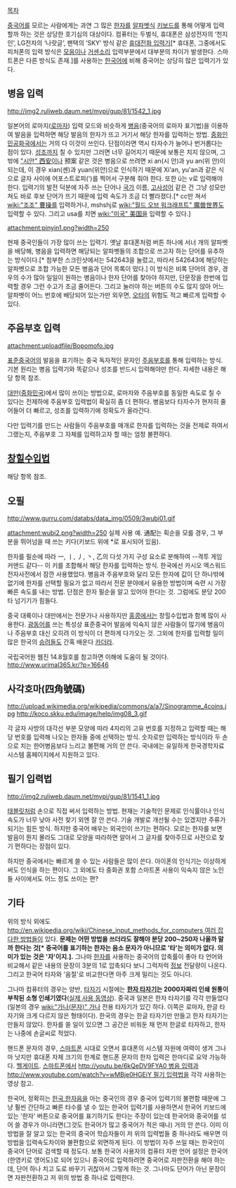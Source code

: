 [[목차]]

[[중국어]]를 모르는 사람에게는 과연 그 많은 [[한자]]를 [[알파벳]]식 [[키보드]]를 통해 어떻게 입력할까 하는 것은 상당한 호기심의 대상이다. 컴퓨터는 두벌식, 휴대폰은 삼성전자의 ‘천지인’, LG전자의 ‘나랏글’, 팬택의 ‘SKY’ 방식 같은 [[휴대전화 입력기]][* 휴대폰, 그중에서도 피처폰의 입력 방식은 [[모음]]이나 [[거센소리]] 입력부분에서 대부분의 차이가 발생한다. 스마트폰은 다른 방식도 존재.]를 사용하는 [[한국어]]에 비해 중국어는 상당히 많은 입력기가 있다.

== 병음 입력 ==
http://img2.ruliweb.daum.net/mypi/gup/81/1542_1.jpg

일본어의 로마지([[로마자]]) 입력 모드와 비슷하게 [[병음]](중국어의 로마자 표기법)을 이용하여 발음을 입력하면 해당 발음의 한자가 뜨고 거기서 해당 한자를 입력하는 방법. [[중화인민공화국]]에서는 거의 다 이것이 쓰인다. 단점이라면 역시 타자수가 늘어나 번거롭다는 점이 있다. [[성조]]까지 칠 수 있지만 그러면 너무 길어지기 때문에 보통은 치지 않으며, 그 밖에 [["시안" 西安]]이나 预案 같은 것은 병음으로 쓰려면 xi an(시 안)과 yu an(위 안)이 되는데, 이 경우 xian(셴)과 yuan(위안)으로 인식하기 때문에 Xi'an, yu'an과 같은 식으로 글자 사이에 어포스트로피(')를 찍어서 구분해 줘야 한다. 또한 ü는 v로 입력해야 한다.
입력기의 발전 덕분에 자주 쓰는 단어나 [[국가]] 이름, [[고사성어]] 같은 건 그냥 성모만 쳐도 바로 후보 단어가 뜨기 때문에 입력 속도가 조금 더 빨라졌다.[* cc만 쳐서 [[wiki:"조조" 曹操]]를 입력하거나, mshshj로 [[wiki:"월드 오브 워크래프트" 魔兽世界]]도 입력할 수 있다. 그리고 usa를 치면 [[wiki:"미국" 美国]]을 입력할 수 있다.]

attachment:pinyin1.png?width=250

현재 중국인들이 가장 많이 쓰는 입력기. 옛날 휴대폰처럼 버튼 하나에 서너 개의 알파벳을 배당해, 병음을 입력하면 해당되는 알파벳들의 조합으로 쓰고자 하는 단어를 유추하는 방식이다.[* 첨부한 스크린샷에서는 542643을 눌렀고, 따라서 542643에 해당하는 알파벳으로 조합 가능한 모든 병음과 단어 목록이 떴다.] 이 방식은 비록 단어의 경우, 경우의 수가 많아 일일이 원하는 병음이나 한자 단어를 찾아야 하지만, 단문장을 한번에 입력할 경우 그런 수고가 조금 줄어든다. 그리고 눌러야 하는 버튼의 수도 많지 않아 어느 알파벳이 어느 번호에 배당되어 있는가만 외우면, [[오타]]의 위험도 적고 빠르게 입력할 수 있다.

== 주음부호 입력 ==
attachment:uploadfile/Bopomofo.jpg

[[표준중국어]]의 발음을 표기하는 중국 독자적인 문자인 [[주음부호]]를 통해 입력하는 방식. 기본 원리는 병음 입력기와 똑같으나 성조를 반드시 입력해야만 한다. 자세한 내용은 해당 항목 참조.

[[대만]]([[중화민국]])에서 많이 쓰이는 방법으로, 로마자와 주음부호를 동일한 속도로 칠 수 있다는 전제하에 주음부호 입력법이 확실히 좀 더 편하다. 병음보다 타자수가 현저히 줄어들어 더 빠르고, 성조를 입력하기에 정확도가 올라간다.

다만 입력기를 만드는 사람들이 주음부호를 매개로 한자를 입력하는 것을 전제로 하여서 그랬는지, 주음부호 그 자체를 입력하고자 할 때는 엄청 불편하다. 

== [[창힐수입법]] ==
해당 항목 참조.

== 오필 == 
http://www.gurru.com/databs/data_img/0509/3wubi01.gif

attachment:wubi2.png?width=250
실제 사용 예. 通配는 획순을 모를 경우, 그 부분을 뛰어넘을 때 쓰는 키다(키보드 위에 *로 표시되어 있음).

한자를 필순에 따라 一, 丨, 丿, 丶, 乙의 다섯 가지 구성 요소로 분해하여 --격투 게임 커맨드 같다-- 이 키를 조합해서 해당 한자를 입력하는 방식. 한국에선 카시오 엑스워드 전자사전에서 잠깐 사용했었다. 병음과 주음부호와 달리 모든 한자에 값이 단 하나밖에 없기에 한자를 선택할 필요가 없고 따라서 전문 분야에서 유용한 방법이며 숙련 시 가장 빠른 속도를 내는 방법. 단점은 한자 필순을 알고 있어야 한다는 것. 그럼에도 분당 200타 넘기기가 힘들다.

중국 대륙이나 대만에서는 전문가나 사용하지만 [[홍콩]]에서는 창힐수입법과 함께 많이 사용한다. [[광동어]]를 쓰는 특성상 표준중국어 발음에 익숙지 않은 사람들이 많기에 병음이나 주음부호 대신 오히려 이 방식이 더 편하게 다가오는 것. 그외에 한자를 입력할 일이 많은 한국의 [[승려]]들도 간혹 배운다 [[카더라]].

국립국어원 웹진 14.8월호를 참고하면 이해에 도움이 될 것이다. http://www.urimal365.kr/?p=16646
== 사각호마(四角號碼) ==
http://upload.wikimedia.org/wikipedia/commons/a/a7/Sinogramme_4coins.jpg
http://koco.skku.edu/image/help/img08_3.gif

각 글자 사방의 대각선 부분 모양에 따라 4자리의 고유 번호를 지정하고 입력할 때는 해당 번호를 입력해 나오는 한자들 중에 선택하는 방식. 숫자로만 입력하는 방식이라 두 손으로 치는 한어병음보다 느리고 불편해 거의 안 쓴다. 국내에는 유일하게 한국경학자료시스템 홈페이지에서 지원하고 있다.

== 필기 입력법 ==
http://img2.ruliweb.daum.net/mypi/gup/81/1541_1.jpg

[[태블릿]]처럼 손으로 직접 써서 입력하는 방법. 현재는 기술적인 문제로 인식률이나 인식 속도가 너무 낮아 사전 찾기 외엔 잘 안 쓴다. 기술 개발로 개선될 수는 있겠지만 주류가 되기는 힘든 방식. 하지만 중국어 배우는 외국인이 쓰기는 편하다. 모르는 한자를 보면 발음이 뭔지 몰라도 그대로 모양을 따라하면 알아서 그 글자를 찾아주므로 사전으로 찾기 편하다는 장점이 있다. 

하지만 중국에서는 빠르게 쓸 수 있는 사람들은 많이 쓴다. 아이폰의 인식기는 이상하게 써도 인식을 하는 편이다. 그 외에도 타 중화권 포함 스마트폰 사용이 익숙지 않은 노인들 사이에서도 어느 정도 쓰이는 편?

== 기타 ==
위의 방식 외에도 [[http://en.wikipedia.org/wiki/Chinese_input_methods_for_computers 여러 잡다한 방법들]]이 있다. '''문제는 어떤 방법을 쓰더라도 잘해야 분당 200~250자 나올까 말까 한다는 것[* 중국어를 표기하는 한자는 음소 문자가 아니므로 '타'는 의미가 없다. 의미가 있는 것은 '자'이지.].''' 그나마 [[한자]]를 사용하는 중국어의 압축률이 좋아 타 언어와 비교해서 같은 내용의 문장이 3분의 1로 압축되다 보니 그럭저럭 [[정보]] 전달량이 나온다. 그리고 한국어 타자와 '음절'로 비교한다면 아주 크게 밀리는 것도 아니다. 

그나마 컴퓨터의 경우는 양반, [[타자기]] 시절에는 '''[http://blog.naver.com/chookon?Redirect=Log&logNo=120067782484 한자 타자기]는 2000자짜리 인쇄 원통이 부착된 소형 인쇄기였다'''([https://www.youtube.com/watch?v=M77DxXRI014 실제 사용 동영상]). 중국과 일본은 한자 타자기를 각각 만들었다(일본의 경우 [[wiki:"가나(문자)" 가나]] 전용 타자기가 있긴 하다. 이쪽은 로마자, 한글 타자기와 크게 다르지 않은 형태이다). 한국의 경우는 한글 타자기만 만들고 한자 타자기는 만들지 않았다. 한자를 쓸 일이 있으면 그 공간은 비워둔 채 먼저 한글로 타자하고, 한자는 나중에 손글씨로 적었다.

핸드폰 문자의 경우, [[스마트폰]] 시대로 오면서 휴대폰의 시스템 자원에 여력이 생겨 그나마 낫지만 휴대폰 자체 크기의 한계로 핸드폰 문자의 한자 입력은 한마디로 요약 가능하다. [[헬게이트]]. [[스마트폰]]에서 [[http://youtu.be/6kQeDV9FYA0 병음 입력]]과 [[http://www.youtube.com/watch?v=wMBje0HGEiY 필기 입력법]]을 각각 사용하는 영상 참고.

한국어, 정확히는 [[한국 한자음]]을 아는 중국인의 경우 중국어 입력기의 불편함 때문에 그냥 훨씬 간단하고 빠른 타수를 낼 수 있는 한국어 입력기를 사용하면서 한국어 키보드에 있는 '한자' 버튼으로 중국어를 표기하기도 한다는 주장이 있는데 한국어와 중국어를 섞어 쓸 경우가 아니라면(그것도 한국어가 많고 중국어가 적은 때나) 거의 안 쓴다. 이미 이 방법을 잘 알고 있는 한국의 중국어 학습자들이 저 위의 입력법들 중 하나라도 배우면 이 방법을 입력속도차이와 불편함으로 외면하게 된다. 이 방법이 자주 쓰일 때는 한국인이 중국어 단어로 검색할 때 정도다. 보통 한국어 사용자의 컴퓨터 자판 언어 설정은 한국어(한영키로 영어도)로 되어 있으니 중국어로 입력하려면 중국어로 자판전환을 해야 하는데, 단어 하나 치고 도로 바꾸기 귀찮아서 그렇게 하는 것. 그나마도 단어가 아닌 문장이면 자판전환하고 저 위의 방법 중 하나로 입력한다.
